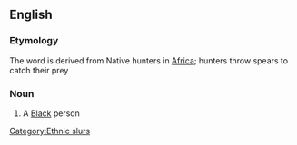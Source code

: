 ==English==

===Etymology===
The word is derived from Native hunters in [[Africa]]; hunters throw spears to catch their prey

===Noun===
{{en-noun}}

# {{context|UK|US|offensive|slang}} A [[Black]] person

[[Category:Ethnic slurs]]
